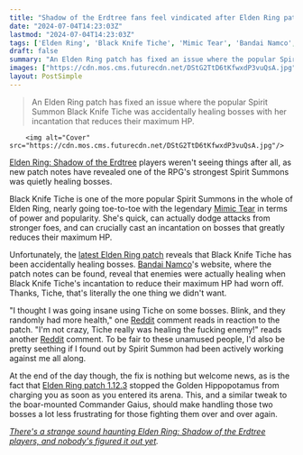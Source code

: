 ```yaml
---
title: "Shadow of the Erdtree fans feel vindicated after Elden Ring patch reveals a Spirit Summon was actually healing bosses: 'Tiche really was healing the f***ing enemy!'"
date: "2024-07-04T14:23:03Z"
lastmod: "2024-07-04T14:23:03Z"
tags: ['Elden Ring', 'Black Knife Tiche', 'Mimic Tear', 'Bandai Namco', 'Reddit', 'Golden Hippopotamus', 'Commander Gaius']
draft: false
summary: "An Elden Ring patch has fixed an issue where the popular Spirit Summon Black Knife Tiche was accidentally healing bosses with her incantation that reduces their maximum HP."
images: ["https://cdn.mos.cms.futurecdn.net/DStG2TtD6tKfwxdP3vuQsA.jpg"]
layout: PostSimple
---
```

> An Elden Ring patch has fixed an issue where the popular Spirit Summon Black Knife Tiche was accidentally healing bosses with her incantation that reduces their maximum HP.


        <img alt="Cover" src="https://cdn.mos.cms.futurecdn.net/DStG2TtD6tKfwxdP3vuQsA.jpg"/>
        
[Elden Ring: Shadow of the Erdtree](https://www.gamesradar.com/games/action-rpg/elden-ring-shadow-of-the-erdtree-guide/) players weren't seeing things after all, as new patch notes have revealed one of the RPG's strongest Spirit Summons was quietly healing bosses.

Black Knife Tiche is one of the more popular Spirit Summons in the whole of Elden Ring, nearly going toe-to-toe with the legendary [Mimic Tear](https://www.gamesradar.com/elden-ring-mimic-tear-ashes-summon-boss-fight/) in terms of power and popularity. She's quick, can actually dodge attacks from stronger foes, and can crucially cast an incantation on bosses that greatly reduces their maximum HP.

Unfortunately, the [latest Elden Ring patch](https://www.gamesradar.com/games/action-rpg/elden-rings-busted-perfume-bottles-and-most-overpowered-weapon-are-no-more-thanks-to-a-new-shadow-of-the-erdtree-patch/) reveals that Black Knife Tiche has been accidentally healing bosses. [Bandai Namco](https://www.gamesradar.com/tag/bandai-namco/)'s website, where the patch notes can be found, reveal that enemies were actually healing when Black Knife Tiche's incantation to reduce their maximum HP had worn off. Thanks, Tiche, that's literally the one thing we didn't want.

"I thought I was going insane using Tiche on some bosses. Blink, and they randomly had more health," one [Reddit](https://www.reddit.com/r/Eldenring/comments/1dv1sg8/comment/lbkiqtm/?utm_source=share&utm_medium=web3x&utm_name=web3xcss&utm_term=1&utm_content=share_button) comment reads in reaction to the patch. "I'm not crazy, Tiche really was healing the fucking enemy!" reads another [Reddit](https://www.reddit.com/r/Eldenring/comments/1dv1sg8/comment/lbkldpe/?utm_source=share&utm_medium=web3x&utm_name=web3xcss&utm_term=1&utm_content=share_button) comment. To be fair to these unamused people, I'd also be pretty seething if I found out by Spirit Summon had been actively working against me all along.

At the end of the day though, the fix is nothing but welcome news, as is the fact that [Elden Ring patch 1.12.3](https://www.gamesradar.com/games/action-rpg/elden-ring-patch-notes-1123-shadow-of-the-erdtree/) stopped the Golden Hippopotamus from charging you as soon as you entered its arena. This, and a similar tweak to the boar-mounted Commander Gaius, should make handling those two bosses a lot less frustrating for those fighting them over and over again.

[<em>There's a strange sound haunting Elden Ring: Shadow of the Erdtree players, and nobody's figured it out yet</em>](https://www.gamesradar.com/games/action-rpg/theres-a-strange-sound-haunting-elden-ring-shadow-of-the-erdtree-players-and-nobodys-figured-it-out-yet/)*.*
        
